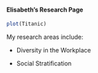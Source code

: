 #### Elisabeth's Research Page


```{r}
plot(Titanic)
```

My research areas include:

-   Diversity in the Workplace

-   Social Stratification
